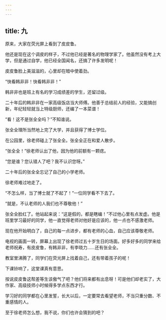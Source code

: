 ```yaml
---
---
---
```

title: 九
---



原来，大家在荧光屏上看到了皮皮鲁。

他还是现在这个调皮的样子，不过他已经是著名的物理学家了。他虽然没有考上大学，但是通过自学，他已经全国闻名，还搞了许多发明呢！

皮皮鲁脸上美滋滋的，心里却在暗中使着劲。

“快看韩非非！快看韩非非！”

韩非非也是班上有名的学习成绩差的学生，还留过级。

二十年后的韩非非在一家高级饭店当大师傅。他善于总结前人的经验，又能搞创新，年纪轻轻就当上特级厨师，还编了一本菜谱！

“看！这不是张全全吗？”不知谁说。

张全全理所当然地上完了大学，并且获得了博士学位。

在公园里，徐老师碰上了张全全。张全全正在和爱人散步。

“张全全！”徐老师认出了他，因为他的前额有一颗痣。

“您是谁？您认错人了吧？我不认识您呀。”

二十年后的张全全忘记了自己的小学老师。

徐老师难过地走了。

“不怎么样，当了博士就了不起了！”一位同学看不下去了。

“就是，不认老师的人我们也不尊敬他！”

张全全脸红了。他站起来说：“这是假的，都是瞎编！”不过他心里有点发虚。他是班里学习最好的同学，他一直觉得老师对他好是应该的，他一点也不感激老师。

现在他开始明白了，自己的每一点进步，都有老师的心血，自己应该尊敬老师。

电视的画面一转，屏幕上出现了徐老师过五十岁生日的场面。好多好多的同学来给老师祝寿，有皮皮鲁，有韩非非，有李晓力……还有张全全。

教室里沸腾了，同学们在荧光屏上找着自己，还有带着孩子的呢！

下课铃响了，这堂课真有意思。

按说皮皮鲁这帮差等生该傲气了吧？他们将来都有出息呀！可是他们却老实了，大作家、高级技师小时候得多学点东西才行。

学习好的同学都在心里发誓，长大以后，一定要常去看望老师，不当只重分数、不重感情的人。

至于徐老师怎么想，我不说，你们也许会猜到的吧？